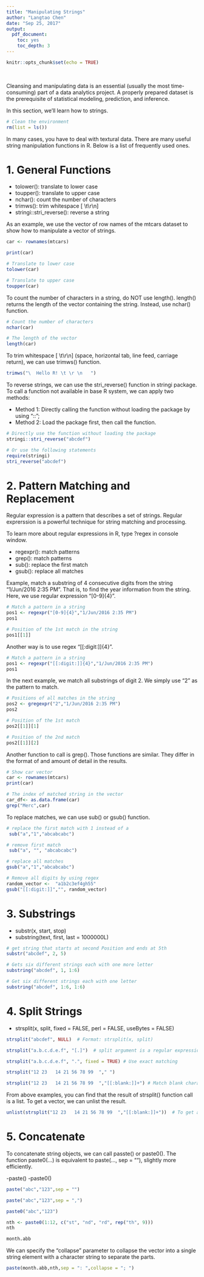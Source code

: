 ```yaml
---
title: "Manipulating Strings"
author: "Langtao Chen"
date: "Sep 25, 2017"
output: 
  pdf_document: 
    toc: yes
    toc_depth: 3
---
```


```r
knitr::opts_chunk$set(echo = TRUE)
```

&nbsp;
&nbsp;


\newpage

Cleansing and manipulating data is an essential (usually the most time-consuming) part of a data analytics project. A properly prepared dataset is the prerequisite of statistical modeling, prediction, and inference. 

In this section, we'll learn how to strings.

```r
# Clean the environment
rm(list = ls())
```

In many cases, you have to deal with textural data. There are many useful string manipulation functions in R. Below is a list of frequently used ones.

# 1. General Functions

- tolower(): translate to lower case
- toupper(): translate to upper case
- nchar(): count the number of characters
- trimws(): trim whitespace [ \\t\\r\\n]
- stringi::stri_reverse(): reverse a string

As an example, we use the vector of row names of the mtcars dataset to show how to manipulate a vector of strings.

```r
car <- rownames(mtcars)

print(car)
```

```r
# Translate to lower case
tolower(car)
```

```r
# Translate to upper case
toupper(car)

```

To count the number of characters in a string, do NOT use length(). length() returns the length of the vector containing the string. Instead, use nchar() function.

```r
# Count the number of characters
nchar(car)

```

```r
# The length of the vector
length(car)

```

To trim whitespace [ \\t\\r\\n] (space, horizontal tab, line feed, carriage return), we can use trimws() function.

```r
trimws("\  Hello R! \t \r \n   ")
```
To reverse strings, we can use the stri_reverse() function in stringi package. To call a function not available in base R system, we can apply two methods: 

- Method 1: Directly calling the function without loading the package by using "::";
- Method 2: Load the package first, then call the function.


```r
# Directly use the function without loading the package
stringi::stri_reverse("abcdef")  

```

```r
# Or use the following statements
require(stringi)
stri_reverse("abcdef")
```


# 2. Pattern Matching and Replacement

Regular expression is a pattern that describes a set of strings. Regular exprerssion is a powerful technique for string matching and processing.

To learn more about regular expressions in R, type ?regex in console window.

- regexpr(): match patterns
- grep(): match patterns
- sub(): replace the first match
- gsub(): replace all matches

Example, match a substring of 4 consecutive digits from the string "1/Jun/2016 2:35 PM". That is, to find the year information from the string. Here, we use regular expression "[0-9]{4}".

```r
# Match a pattern in a string
pos1 <- regexpr("[0-9]{4}","1/Jun/2016 2:35 PM")
pos1

```

```r
# Position of the 1st match in the string
pos1[[1]]
```

Another way is to use regex "[[:digit:]]{4}".

```r
# Match a pattern in a string
pos1 <- regexpr("[[:digit:]]{4}","1/Jun/2016 2:35 PM")
pos1

```

In the next example, we match all substrings of digit 2. We simply use "2" as the pattern to match.

```r
# Positions of all matches in the string
pos2 <- gregexpr("2","1/Jun/2016 2:35 PM")
pos2
```

```r
# Position of the 1st match
pos2[[1]][1]

```

```r
# Position of the 2nd match
pos2[[1]][2]

```

Another function to call is grep(). Those functions are similar. They differ in the format of and amount of detail in the results.

```r
# Show car vector
car <- rownames(mtcars)
print(car)

```


```r
# The index of matched string in the vector 
car_df<- as.data.frame(car)
grep("Merc",car)

```


To replace matches, we can use sub() or gsub() function.

```r
# replace the first match with 1 instead of a
 sub("a","1","abcabcabc")

# remove first match
 sub("a", "", "abcabcabc")
```

```r
# replace all matches
gsub("a","1","abcabcabc") 

```

```r
# Remove all digits by using regex
random_vector <-  "a1b2c3ef4gh55"
gsub("[[:digit:]]","", random_vector) 

```

# 3. Substrings

- substr(x, start, stop)
- substring(text, first, last = 1000000L)

```r
# get string that starts at second Position and ends at 5th
substr("abcdef", 2, 5)

```

```r
# Gets six different strings each with one more letter
substring("abcdef", 1, 1:6)

```

```r
# Get six different strings each with one letter
substring("abcdef", 1:6, 1:6)
```


# 4. Split Strings

- strsplit(x, split, fixed = FALSE, perl = FALSE, useBytes = FALSE)

```r
strsplit("abcdef", NULL)  # Format: strsplit(x, split)

```

```r
strsplit("a.b.c.d.e.f", "[.]")  # split argument is a regular expression

```

```r
strsplit("a.b.c.d.e.f", ".", fixed = TRUE) # Use exact matching

```

```r
strsplit("12 23   14 21 56 78 99  "," ")

```

```r
strsplit("12 23   14 21 56 78 99  ","[[:blank:]]+") # Match blank characters one or more times

```

From above examples, you can find that the result of strsplit() function call is a list. To get a vector, we can unlist the result.

```r
unlist(strsplit("12 23   14 21 56 78 99  ","[[:blank:]]+"))  # To get a vector
```


# 5. Concatenate

To concatenate string objects, we can call passte() or paste0(). The function paste0(...) is equivalent to paste(..., sep = ""), slightly more efficiently.

-paste()
-paste0()

```r
paste("abc","123",sep = "")

```

```r
paste("abc","123",sep = ",")

```

```r
paste0("abc","123")

```

```r
nth <- paste0(1:12, c("st", "nd", "rd", rep("th", 9)))
nth

```

```r
month.abb

```

We can specify the "collapse" parameter to collapse the vector into a single string element with a character string to separate the parts.

```r
paste(month.abb,nth,sep = ": ",collapse = "; ")
```
